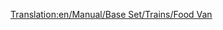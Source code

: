 [[Translation:en/Manual/Base Set/Trains/Food Van]]
{{pl/Manual/Base Set/Trains/Wagony|Picture=[[File:en/Manual/Base Set/Trains/Foodvan.png]]
|NormalCost=£1,119 ($2,238)
|NormalWeight=22 / 47 t
|NormalCapacity=25 ton żywności
|MonoCost="
|MonoWeight=22 / 52 t
|MonoCapacity=30 tonnes of food
|MagCost="
|MagWeight=22 / 54 t
|MagCapacity=32 tonnes of food
|Description=Ten "furgon." przewozi żywność z zakładów spożywczych do miast. Dostępne tylko w klimacie tropikalnym i arktycznym
}}